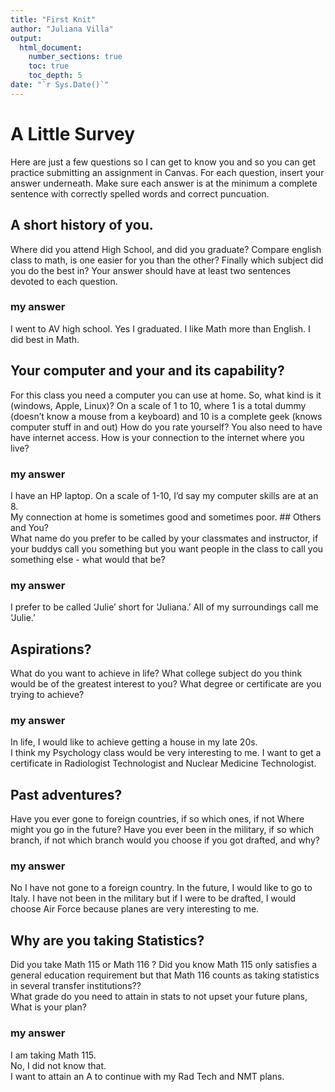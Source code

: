 ```yaml
---
title: "First Knit"
author: "Juliana Villa"
output: 
  html_document:
    number_sections: true
    toc: true
    toc_depth: 5
date: "`r Sys.Date()`"   
---
```


# A Little Survey

Here are just a few questions so I can get to know you and so you can get practice submitting an assignment in Canvas.  For each question, insert your answer underneath. Make sure each answer is at the minimum a complete sentence with correctly spelled words and correct puncuation. 

## A short history of you.  
Where did you attend High School, and did you graduate? Compare english class to math, is one easier for you than the other? Finally which subject did you do the best in? Your answer should have at least two sentences devoted to each question.  
  
### my answer     
I went to AV high school. 
Yes I graduated. 
I like Math more than English. 
I did best in Math.

     


## Your computer and your and its capability?  
 For this class  you need a computer you can use at home.  So, what kind is it (windows, Apple, Linux)?  On a scale of 1 to 10, where 1 is a total dummy (doesn't know a mouse from a keyboard) and 10 is a complete geek (knows computer stuff in and out) How do you rate yourself?  You also need to have have internet access. How is your connection to the internet where you live?

### my answer   
I have an HP laptop.
On a scale of 1-10, I'd say my computer skills are at an 8.  
My connection at home is sometimes good and sometimes poor.
## Others and You?   
What name do you prefer to be called by your classmates and instructor, if your buddys call you something but you want people in the class to call you something else - what would that be? 

### my answer     
I prefer to be called 'Julie' short for 'Juliana.'
All of my surroundings call me 'Julie.'
 




## Aspirations?   
What do you want to achieve in life?  What college subject do you think would be of the greatest interest to you? What degree or certificate are you trying to achieve?

### my answer     
In life, I would like to achieve getting a house in my late 20s.  
I think my Psychology class would be very interesting to me.
I want to get a certificate in Radiologist Technologist and Nuclear Medicine Technologist.




## Past adventures?  
Have you ever gone to foreign countries, if so which ones, if not Where might you go in the future?  Have you ever been in the military, if so which branch, if not which branch would you choose if you got drafted, and why?

### my answer     
No I have not gone to a foreign country. 
In the future, I would like to go to Italy. 
I have not been in the military but if I were to be drafted, I would choose Air Force because planes are very interesting to me.




## Why are you taking Statistics?  
Did you take Math 115 or Math 116 ?  Did you know Math 115 only satisfies a general education requirement but that Math 116 counts as taking statistics in several transfer institutions??  
What grade do you need to attain in stats to not upset your future plans, What is your plan?  
 

### my answer     
I am taking Math 115.  
No, I did not know that.   
I want to attain an A to continue with my Rad Tech and NMT plans. 






  




